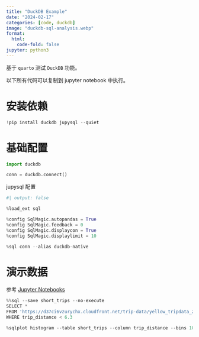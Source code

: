 ```yaml
---
title: "DuckDB Example"
date: "2024-02-17"
categories: [code, duckdb]
image: "duckdb-sql-analysis.webp"
format:
  html:
    code-fold: false
jupyter: python3
---
```


基于 `quarto` 测试 `DuckDB` 功能。

以下所有代码可以复制到 jupyter notebook 中执行。

# 安装依赖

```python
!pip install duckdb jupysql --quiet
```

# 基础配置

```python
import duckdb

conn = duckdb.connect()
```

jupysql 配置

```python
#| output: false

%load_ext sql

%config SqlMagic.autopandas = True
%config SqlMagic.feedback = 0
%config SqlMagic.displaycon = True
%config SqlMagic.displaylimit = 10

%sql conn --alias duckdb-native
```

# 演示数据

参考 [Jupyter Notebooks](https://duckdb.org/docs/guides/python/jupyter)

```python

%%sql --save short_trips --no-execute
SELECT *
FROM 'https://d37ci6vzurychx.cloudfront.net/trip-data/yellow_tripdata_2021-01.parquet'
WHERE trip_distance < 6.3

```

```python
%sqlplot histogram --table short_trips --column trip_distance --bins 10 --with short_trips
```
